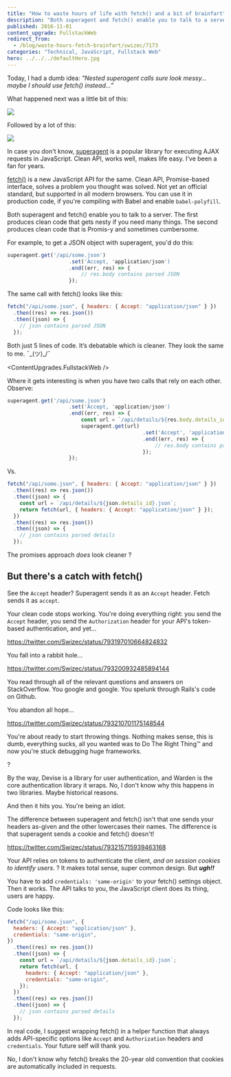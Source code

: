 ```yaml
---
title: "How to waste hours of life with fetch() and a bit of brainfart"
description: "Both superagent and fetch() enable you to talk to a server. The first produces clean code that gets nesty if you need many things. The second produces clean code that is Promis-y and sometimes cumbersome. The difference between superagent and fetch() isn't that one sends your headers as-given and the other lowercases their names. The difference is that superagent sends a cookie and fetch() doesn't!"
published: 2016-11-01
content_upgrade: FullstackWeb
redirect_from:
  - /blog/waste-hours-fetch-brainfart/swizec/7173
categories: "Technical, JavaScript, Fullstack Web"
hero: ../../../defaultHero.jpg
---
```



Today, I had a dumb idea: _"Nested superagent calls sure look messy… maybe I should use fetch() instead…”_

What happened next was a little bit of this:

![](./img/media-Kh296M49Zr1Sg-giphy.gif)

Followed by a lot of this:

![](./img/media-X83Y7r03T6uty-giphy.gif)

In case you don't know, [superagent](https://github.com/visionmedia/superagent) is a popular library for executing AJAX requests in JavaScript. Clean API, works well, makes life easy. I've been a fan for years.

[fetch()](https://developer.mozilla.org/en-US/docs/Web/API/Fetch_API) is a new JavaScript API for the same. Clean API, Promise-based interface, solves a problem you thought was solved. Not yet an official standard, but supported in all modern browsers. You can use it in production code, if you're compiling with Babel and enable `babel-polyfill`.

Both superagent and fetch() enable you to talk to a server. The first produces clean code that gets nesty if you need many things. The second produces clean code that is Promis-y and sometimes cumbersome.

For example, to get a JSON object with superagent, you'd do this:

```javascript
superagent.get('/api/some.json')
                    .set('Accept, 'application/json')
                    .end((err, res) => {
                        // res.body contains parsed JSON
                    });
```

The same call with fetch() looks like this:

```javascript
fetch("/api/some.json", { headers: { Accept: "application/json" } })
  .then((res) => res.json())
  .then((json) => {
    // json contains parsed JSON
  });
```

Both just 5 lines of code. It’s debatable which is cleaner. They look the same to me. ¯\_(ツ)\_/¯

<ContentUpgrades.FullstackWeb />

Where it gets interesting is when you have two calls that rely on each other. Observe:

```javascript
superagent.get('/api/some.json')
                    .set('Accept, 'application/json')
                    .end((err, res) => {
                        const url = `/api/details/${res.body.details_id}.json`;
                        superagent.get(url)
                                            .set('Accept', 'application/json')
                                            .end((err, res) => {
                                                // res.body contains parsed details
                                            });
                    });
```

Vs.

```javascript
fetch("/api/some.json", { headers: { Accept: "application/json" } })
  .then((res) => res.json())
  .then((json) => {
    const url = `/api/details/${json.details_id}.json`;
    return fetch(url, { headers: { Accept: "application/json" } });
  })
  .then((res) => res.json())
  .then((json) => {
    // json contains parsed details
  });
```

The promises approach _does_ look cleaner ?

## But there's a catch with fetch()

See the `Accept` header? Superagent sends it as an `Accept` header. Fetch sends it as `accept`.

Your clean code stops working. You're doing everything right: you send the `Accept` header, you send the `Authorization` header for your API's token-based authentication, and yet…

https://twitter.com/Swizec/status/793197010664824832

You fall into a rabbit hole…

https://twitter.com/Swizec/status/793200932485894144

You read through all of the relevant questions and answers on StackOverflow. You google and google. You spelunk through Rails's code on Github.

You abandon all hope…

https://twitter.com/Swizec/status/793210701175148544

You're about ready to start throwing things. Nothing makes sense, this is dumb, everything sucks, all you wanted was to Do The Right Thing™ and now you're stuck debugging huge frameworks.

?

By the way, Devise is a library for user authentication, and Warden is the core authentication library it wraps. No, I don't know why this happens in two libraries. Maybe historical reasons.

And then it hits you. You're being an idiot.

The difference between superagent and fetch() isn't that one sends your headers as-given and the other lowercases their names. The difference is that superagent sends a cookie and fetch() doesn't!

https://twitter.com/Swizec/status/793215715939463168

Your API relies on tokens to authenticate the client, _and on session cookies to identify users_. ? It makes total sense, super common design. But **_ugh!!_**

You have to add `credentials: 'same-origin'` to your fetch() settings object. Then it works. The API talks to you, the JavaScript client does its thing, users are happy.

Code looks like this:

```javascript
fetch("/api/some.json", {
  headers: { Accept: "application/json" },
  credentials: "same-origin",
})
  .then((res) => res.json())
  .then((json) => {
    const url = `/api/details/${json.details_id}.json`;
    return fetch(url, {
      headers: { Accept: "application/json" },
      credentials: "same-origin",
    });
  })
  .then((res) => res.json())
  .then((json) => {
    // json contains parsed details
  });
```

In real code, I suggest wrapping fetch() in a helper function that always adds API-specific options like `Accept` and `Authorization` headers and `credentials`. Your future self will thank you.

No, I don't know why fetch() breaks the 20-year old convention that cookies are automatically included in requests.

